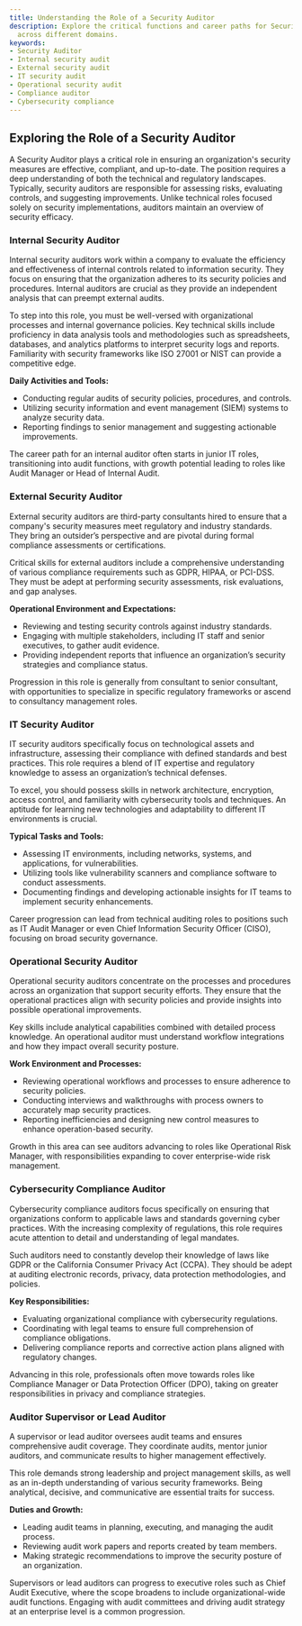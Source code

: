 ```yaml
---
title: Understanding the Role of a Security Auditor
description: Explore the critical functions and career paths for Security Auditors
  across different domains.
keywords:
- Security Auditor
- Internal security audit
- External security audit
- IT security audit
- Operational security audit
- Compliance auditor
- Cybersecurity compliance
---
```


## Exploring the Role of a Security Auditor

A Security Auditor plays a critical role in ensuring an organization's security measures are effective, compliant, and up-to-date. The position requires a deep understanding of both the technical and regulatory landscapes. Typically, security auditors are responsible for assessing risks, evaluating controls, and suggesting improvements. Unlike technical roles focused solely on security implementations, auditors maintain an overview of security efficacy.

### Internal Security Auditor

Internal security auditors work within a company to evaluate the efficiency and effectiveness of internal controls related to information security. They focus on ensuring that the organization adheres to its security policies and procedures. Internal auditors are crucial as they provide an independent analysis that can preempt external audits.

To step into this role, you must be well-versed with organizational processes and internal governance policies. Key technical skills include proficiency in data analysis tools and methodologies such as spreadsheets, databases, and analytics platforms to interpret security logs and reports. Familiarity with security frameworks like ISO 27001 or NIST can provide a competitive edge.

**Daily Activities and Tools:**

- Conducting regular audits of security policies, procedures, and controls.
- Utilizing security information and event management (SIEM) systems to analyze security data.
- Reporting findings to senior management and suggesting actionable improvements.

The career path for an internal auditor often starts in junior IT roles, transitioning into audit functions, with growth potential leading to roles like Audit Manager or Head of Internal Audit.

### External Security Auditor

External security auditors are third-party consultants hired to ensure that a company's security measures meet regulatory and industry standards. They bring an outsider’s perspective and are pivotal during formal compliance assessments or certifications.

Critical skills for external auditors include a comprehensive understanding of various compliance requirements such as GDPR, HIPAA, or PCI-DSS. They must be adept at performing security assessments, risk evaluations, and gap analyses.

**Operational Environment and Expectations:**

- Reviewing and testing security controls against industry standards.
- Engaging with multiple stakeholders, including IT staff and senior executives, to gather audit evidence.
- Providing independent reports that influence an organization’s security strategies and compliance status.

Progression in this role is generally from consultant to senior consultant, with opportunities to specialize in specific regulatory frameworks or ascend to consultancy management roles.

### IT Security Auditor

IT security auditors specifically focus on technological assets and infrastructure, assessing their compliance with defined standards and best practices. This role requires a blend of IT expertise and regulatory knowledge to assess an organization’s technical defenses.

To excel, you should possess skills in network architecture, encryption, access control, and familiarity with cybersecurity tools and techniques. An aptitude for learning new technologies and adaptability to different IT environments is crucial.

**Typical Tasks and Tools:**

- Assessing IT environments, including networks, systems, and applications, for vulnerabilities.
- Utilizing tools like vulnerability scanners and compliance software to conduct assessments.
- Documenting findings and developing actionable insights for IT teams to implement security enhancements.

Career progression can lead from technical auditing roles to positions such as IT Audit Manager or even Chief Information Security Officer (CISO), focusing on broad security governance.

### Operational Security Auditor

Operational security auditors concentrate on the processes and procedures across an organization that support security efforts. They ensure that the operational practices align with security policies and provide insights into possible operational improvements.

Key skills include analytical capabilities combined with detailed process knowledge. An operational auditor must understand workflow integrations and how they impact overall security posture.

**Work Environment and Processes:**

- Reviewing operational workflows and processes to ensure adherence to security policies.
- Conducting interviews and walkthroughs with process owners to accurately map security practices.
- Reporting inefficiencies and designing new control measures to enhance operation-based security.

Growth in this area can see auditors advancing to roles like Operational Risk Manager, with responsibilities expanding to cover enterprise-wide risk management.

### Cybersecurity Compliance Auditor

Cybersecurity compliance auditors focus specifically on ensuring that organizations conform to applicable laws and standards governing cyber practices. With the increasing complexity of regulations, this role requires acute attention to detail and understanding of legal mandates.

Such auditors need to constantly develop their knowledge of laws like GDPR or the California Consumer Privacy Act (CCPA). They should be adept at auditing electronic records, privacy, data protection methodologies, and policies.

**Key Responsibilities:**

- Evaluating organizational compliance with cybersecurity regulations.
- Coordinating with legal teams to ensure full comprehension of compliance obligations.
- Delivering compliance reports and corrective action plans aligned with regulatory changes.

Advancing in this role, professionals often move towards roles like Compliance Manager or Data Protection Officer (DPO), taking on greater responsibilities in privacy and compliance strategies.

### Auditor Supervisor or Lead Auditor

A supervisor or lead auditor oversees audit teams and ensures comprehensive audit coverage. They coordinate audits, mentor junior auditors, and communicate results to higher management effectively.

This role demands strong leadership and project management skills, as well as an in-depth understanding of various security frameworks. Being analytical, decisive, and communicative are essential traits for success.

**Duties and Growth:**

- Leading audit teams in planning, executing, and managing the audit process.
- Reviewing audit work papers and reports created by team members.
- Making strategic recommendations to improve the security posture of an organization.

Supervisors or lead auditors can progress to executive roles such as Chief Audit Executive, where the scope broadens to include organizational-wide audit functions. Engaging with audit committees and driving audit strategy at an enterprise level is a common progression.
